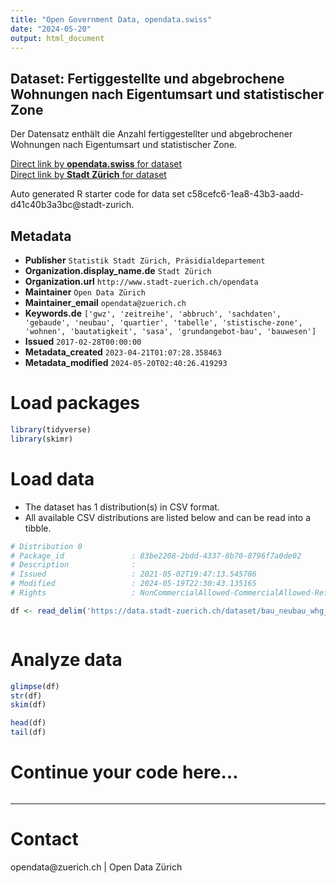```yaml
---
title: "Open Government Data, opendata.swiss"
date: "2024-05-20"
output: html_document
---
```


## Dataset: Fertiggestellte und abgebrochene Wohnungen nach Eigentumsart und statistischer Zone

Der Datensatz enthält die Anzahl fertiggestellter und abgebrochener Wohnungen nach Eigentumsart und statistischer Zone.

[Direct link by **opendata.swiss** for dataset](https://opendata.swiss/de/dataset/fertiggestellte-und-abgebrochene-wohnungen-nach-eigentumsart-und-statistischer-zone-seit-2009)<br>
[Direct link by **Stadt Zürich** for dataset](https://data.stadt-zuerich.ch/dataset/bau_neubau_whg_abbr_neu_eigart_statzone_quartier_od5021)

Auto generated R starter code for data set c58cefc6-1ea8-43b3-aadd-d41c40b3a3bc@stadt-zurich.

## Metadata

- **Publisher** `Statistik Stadt Zürich, Präsidialdepartement`
- **Organization.display_name.de** `Stadt Zürich`
- **Organization.url** `http://www.stadt-zuerich.ch/opendata`
- **Maintainer** `Open Data Zürich`
- **Maintainer_email** `opendata@zuerich.ch`
- **Keywords.de** `['gwz', 'zeitreihe', 'abbruch', 'sachdaten', 'gebaude', 'neubau', 'quartier', 'tabelle', 'stistische-zone', 'wohnen', 'bautatigkeit', 'sasa', 'grundangebot-bau', 'bauwesen']`
- **Issued** `2017-02-28T00:00:00`
- **Metadata_created** `2023-04-21T01:07:28.358463`
- **Metadata_modified** `2024-05-20T02:40:26.419293`


# Load packages

```r

library(tidyverse)
library(skimr)

```

# Load data

-   The dataset has 1 distribution(s) in CSV format.
-   All available CSV distributions are listed below and can be read into a tibble.

```r

# Distribution 0
# Package_id               : 83be2208-2bdd-4337-8b70-8796f7a0de02
# Description              : 
# Issued                   : 2021-05-02T19:47:13.545786
# Modified                 : 2024-05-19T22:30:43.135165
# Rights                   : NonCommercialAllowed-CommercialAllowed-ReferenceNotRequired

df <- read_delim('https://data.stadt-zuerich.ch/dataset/bau_neubau_whg_abbr_neu_eigart_statzone_quartier_od5021/download/BAU502OD5021.csv')



```

# Analyze data

```r

glimpse(df)
str(df)
skim(df)

head(df)
tail(df)

```

# Continue your code here...

```r

```

------------------------------------------------------------------------

# Contact

opendata@zuerich.ch | Open Data Zürich
